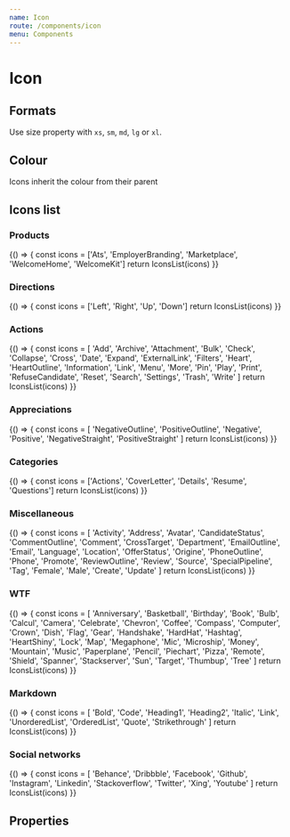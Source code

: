 ```yaml
---
name: Icon
route: /components/icon
menu: Components
---
```



# Icon

## Formats

Use size property with `xs`, `sm`, `md`, `lg` or `xl`.

<Playground>
  <TwitterIcon size="xs" />
  <TwitterIcon size="sm" />
  <TwitterIcon />
  <TwitterIcon size="lg" />
  <TwitterIcon size="xl" />
</Playground>

## Colour

Icons inherit the colour from their parent

<Playground>
  <TwitterIcon color="blue" size="xl" />
  <TwitterIcon color="orange" size="xl" />
  <TwitterIcon color="green" size="xl" />
</Playground>

## Icons list

### Products

<Playground wrapper={false}>
  {() => {
    const icons = ['Ats', 'EmployerBranding', 'Marketplace', 'WelcomeHome', 'WelcomeKit']
    return IconsList(icons)
  }}
</Playground>

### Directions

<Playground wrapper={false}>
  {() => {
    const icons = ['Left', 'Right', 'Up', 'Down']
    return IconsList(icons)
  }}
</Playground>

### Actions

<Playground wrapper={false}>
  {() => {
    const icons = [
      'Add',
      'Archive',
      'Attachment',
      'Bulk',
      'Check',
      'Collapse',
      'Cross',
      'Date',
      'Expand',
      'ExternalLink',
      'Filters',
      'Heart',
      'HeartOutline',
      'Information',
      'Link',
      'Menu',
      'More',
      'Pin',
      'Play',
      'Print',
      'RefuseCandidate',
      'Reset',
      'Search',
      'Settings',
      'Trash',
      'Write'
    ]
    return IconsList(icons)
  }}
</Playground>

### Appreciations

<Playground wrapper={false}>
  {() => {
    const icons = [
      'NegativeOutline',
      'PositiveOutline',
      'Negative',
      'Positive',
      'NegativeStraight',
      'PositiveStraight'
    ]
    return IconsList(icons)
  }}
</Playground>

### Categories

<Playground wrapper={false}>
  {() => {
    const icons = ['Actions', 'CoverLetter', 'Details', 'Resume', 'Questions']
    return IconsList(icons)
  }}
</Playground>

### Miscellaneous

<Playground wrapper={false}>
  {() => {
    const icons = [
      'Activity',
      'Address',
      'Avatar',
      'CandidateStatus',
      'CommentOutline',
      'Comment',
      'CrossTarget',
      'Department',
      'EmailOutline',
      'Email',
      'Language',
      'Location',
      'OfferStatus',
      'Origine',
      'PhoneOutline',
      'Phone',
      'Promote',
      'ReviewOutline',
      'Review',
      'Source',
      'SpecialPipeline',
      'Tag',
      'Female',
      'Male',
      'Create',
      'Update'
    ]
    return IconsList(icons)
  }}
</Playground>

### WTF

<Playground wrapper={false}>
  {() => {
    const icons = [
      'Anniversary',
      'Basketball',
      'Birthday',
      'Book',
      'Bulb',
      'Calcul',
      'Camera',
      'Celebrate',
      'Chevron',
      'Coffee',
      'Compass',
      'Computer',
      'Crown',
      'Dish',
      'Flag',
      'Gear',
      'Handshake',
      'HardHat',
      'Hashtag',
      'HeartShiny',
      'Lock',
      'Map',
      'Megaphone',
      'Mic',
      'Microship',
      'Money',
      'Mountain',
      'Music',
      'Paperplane',
      'Pencil',
      'Piechart',
      'Pizza',
      'Remote',
      'Shield',
      'Spanner',
      'Stackserver',
      'Sun',
      'Target',
      'Thumbup',
      'Tree'
    ]
    return IconsList(icons)
  }}
</Playground>

### Markdown

<Playground wrapper={false}>
  {() => {
    const icons = [
      'Bold',
      'Code',
      'Heading1',
      'Heading2',
      'Italic',
      'Link',
      'UnorderedList',
      'OrderedList',
      'Quote',
      'Strikethrough'
    ]
    return IconsList(icons)
  }}
</Playground>

### Social networks

<Playground wrapper={false}>
  {() => {
    const icons = [
      'Behance',
      'Dribbble',
      'Facebook',
      'Github',
      'Instagram',
      'Linkedin',
      'Stackoverflow',
      'Twitter',
      'Xing',
      'Youtube'
    ]
    return IconsList(icons)
  }}
</Playground>

## Properties

<Props of={Icon} />
